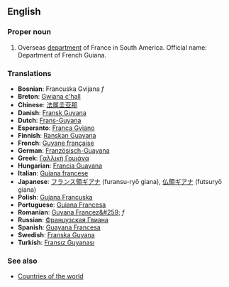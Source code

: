 ==English==

===Proper noun===

# Overseas [[department]] of France in South America. Official name: Department of French Guiana.
===Translations===
*'''Bosnian''': Francuska Gvijana ''f''
*'''Breton''': [[Gwiana c'hall]]
*'''Chinese''': [[法属圭亚那]]
*'''Danish''': [[Fransk Guyana]]
*'''Dutch''': [[Frans-Guyana]]
*'''Esperanto''': [[Franca Gviano]]
*'''Finnish''': [[Ranskan Guayana]]
*'''French''': [[Guyane française]]
*'''German''': [[Französisch-Guayana]]
*'''Greek''': [[Γαλλική Γουιάνα]]
*'''Hungarian''': [[Francia Guayana]]
*'''Italian''': [[Guiana francese]]
*'''Japanese''': [[フランス領ギアナ]] (furansu-ryō giana), [[仏領ギアナ]] (futsuryō giana)
*'''Polish''': [[Gujana Francuska]]
*'''Portuguese''': [[Guiana Francesa]]
*'''Romanian''': [[Guyana Francez&#259;]] ''f''
*'''Russian''': [[Французская Гвиана]]
*'''Spanish''': [[Guayana Francesa]]
*'''Swedish''': [[Franska Guyana]]
*'''Turkish''': [[Fransız Guyanası]]

===See also===
*[[Countries of the world]]